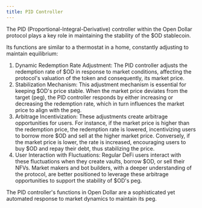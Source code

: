 ```yaml
---
title: PID Controller
---
```


The PID (Proportional-Integral-Derivative) controller within the Open Dollar protocol plays a key role in maintaining the stability of the $OD stablecoin.

Its functions are similar to a thermostat in a home, constantly adjusting to maintain equilibrium:

1. Dynamic Redemption Rate Adjustment: The PID controller adjusts the redemption rate of $OD in response to market conditions, affecting the protocol's valuation of the token and consequently, its market price.
2. Stabilization Mechanism: This adjustment mechanism is essential for keeping $OD's price stable. When the market price deviates from the target (peg), the PID controller responds by either increasing or decreasing the redemption rate, which in turn influences the market price to align with the peg.
3. Arbitrage Incentivization: These adjustments create arbitrage opportunities for users. For instance, if the market price is higher than the redemption price, the redemption rate is lowered, incentivizing users to borrow more $OD and sell at the higher market price. Conversely, if the market price is lower, the rate is increased, encouraging users to buy $OD and repay their debt, thus stabilizing the price.
4. User Interaction with Fluctuations: Regular DeFi users interact with these fluctuations when they create vaults, borrow $OD, or sell their NFVs. Market makers and bot builders, with a deeper understanding of the protocol, are better positioned to leverage these arbitrage opportunities to support the stability of $OD's peg.

The PID controller's functions in Open Dollar are a sophisticated yet automated response to market dynamics to maintain its peg.
